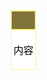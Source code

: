 {|cellpadding="5" cellspacing="10" width="{{{width|50}}}%" style="background:#C9BE62; border-style:solid; border-width:3px; border-color:#EDDA74; margin:3px 3px 1em 1em;"
|-
| height="30" colspan="2" style="padding:0.2em; background:#817339; border: 2px solid #FFF380; font-size:1.2em ;color:#FFFFFF; text-align:center;" | '''{{{1|无题}}}'''
|-
| colspan="2" style="padding:0.2em; background:#FFFFFF; border: solid thin #FFF380; color:#000000; text-align:left;" |
<noinclude>内容
|}</noinclude>